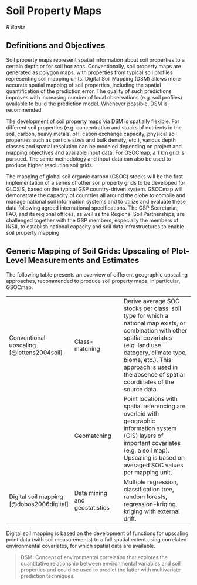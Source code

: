 # Soil Property Maps

*R Baritz*

## Definitions and Objectives

Soil property maps represent spatial information about soil properties to a certain depth or for soil horizons. Conventionally, soil property maps are generated as polygon maps, with properties from typical soil profiles representing soil mapping units.
Digital Soil Mapping (DSM) allows more accurate spatial mapping of soil properties, including the spatial quantification of the prediction error. The quality of such predictions improves with increasing number of local observations (e.g. soil profiles) available to build the prediction model. Whenever possible, DSM is recommended. 

The development of soil property maps via DSM is spatially flexible. For different soil properties (e.g. concentration and stocks of nutrients in the soil, carbon, heavy metals, pH, cation exchange capacity, physical soil properties such as particle sizes and bulk density, etc.), various depth classes and spatial resolution can be modeled depending on project and mapping objectives and available input data. For GSOCmap, a 1 km grid is pursued. The same methodology and input data can also be used to produce higher resolution soil grids.

The mapping of global soil organic carbon (GSOC) stocks will be the first implementation of a series of other soil property grids to be developed for GLOSIS, based on the typical GSP country-driven system. GSOCmap will demonstrate the capacity of countries all around the globe to compile and manage national soil information systems and to utilize and evaluate these data following agreed international specifications. The GSP Secretariat, FAO, and its regional offices, as well as the Regional Soil Partnerships, are challenged together with the GSP members, especially the members of INSII, to establish national capacity and soil data infrastructures to enable soil property mapping. 

## Generic Mapping of Soil Grids: Upscaling of Plot-Level Measurements and Estimates

The following table presents an overview of different geographic upscaling approaches, recommended to produce soil property maps, in particular, GSOCmap.

|   |   |                                                                       | 
|-------------------|-------------------------|-----------------------------------------|
| Conventional upscaling [@lettens2004soil]  |  Class-matching | Derive average SOC stocks per class: soil type for which a national map exists, or combination with other spatial covariates (e.g. land use category, climate type, biome, etc.). This approach is used in the absence of spatial coordinates of the source data.  |
|                         | Geomatching     | Point locations with spatial referencing are overlaid with geographic information system (GIS) layers of important covariates (e.g. a soil map). Upscaling is based on averaged SOC values per mapping unit.  | 
|  Digital soil mapping [@dobos2006digital]   | Data mining and geostatistics  | Multiple regression, classification tree, random forests, regression-kriging, kriging with external drift.  | 


Digital soil mapping is based on the development of functions for upscaling point data (with soil measurements) to a full spatial extent using correlated environmental covariates, for which spatial data are available.

> DSM: Concept of environmental correlation that explores the quantitative relationship between environmental variables and soil properties and could be used to predict the latter with multivariate prediction techniques.

